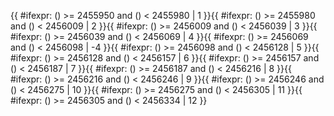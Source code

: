 <includeonly>{{ #ifexpr: ({{{1}}}) >= 2455950 and ({{{1}}}) < 2455980 | 1 }}{{ #ifexpr: ({{{1}}}) >= 2455980 and ({{{1}}}) < 2456009 | 2 }}{{ #ifexpr: ({{{1}}}) >= 2456009 and ({{{1}}}) < 2456039 | 3 }}{{ #ifexpr: ({{{1}}}) >= 2456039 and ({{{1}}}) < 2456069 | 4 }}{{ #ifexpr: ({{{1}}}) >= 2456069 and ({{{1}}}) < 2456098 | -4 }}{{ #ifexpr: ({{{1}}}) >= 2456098 and ({{{1}}}) < 2456128 | 5 }}{{ #ifexpr: ({{{1}}}) >= 2456128 and ({{{1}}}) < 2456157 | 6 }}{{ #ifexpr: ({{{1}}}) >= 2456157 and ({{{1}}}) < 2456187 | 7 }}{{ #ifexpr: ({{{1}}}) >= 2456187 and ({{{1}}}) < 2456216 | 8 }}{{ #ifexpr: ({{{1}}}) >= 2456216 and ({{{1}}}) < 2456246 | 9 }}{{ #ifexpr: ({{{1}}}) >= 2456246 and ({{{1}}}) < 2456275 | 10 }}{{ #ifexpr: ({{{1}}}) >= 2456275 and ({{{1}}}) < 2456305 | 11 }}{{ #ifexpr: ({{{1}}}) >= 2456305 and ({{{1}}}) < 2456334 | 12 }}</includeonly><noinclude>{{Chinese calendar/doc}}

[[Category:農曆模板|{{PAGENAME}}]]

</noinclude>